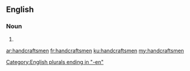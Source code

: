 ==English==

===Noun===
{{head|en|noun plural form}}

# {{plural of|handcraftsman|lang=en}}

[[Category:English plurals ending in "-en"]]

[[ar:handcraftsmen]]
[[fr:handcraftsmen]]
[[ku:handcraftsmen]]
[[my:handcraftsmen]]